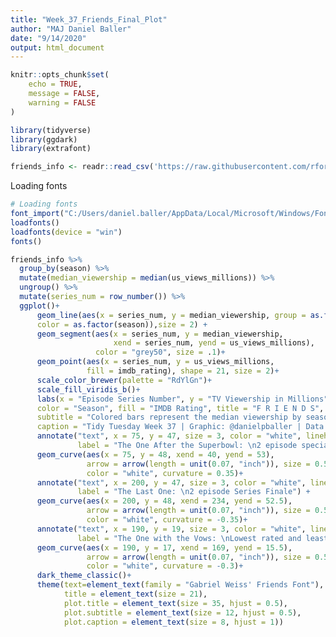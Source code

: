 ```yaml
---
title: "Week_37_Friends_Final_Plot"
author: "MAJ Daniel Baller"
date: "9/14/2020"
output: html_document
---
```


```r
knitr::opts_chunk$set(
	echo = TRUE,
	message = FALSE,
	warning = FALSE
)
```

```r
library(tidyverse)
library(ggdark)
library(extrafont)
```

```r
friends_info <- readr::read_csv('https://raw.githubusercontent.com/rfordatascience/tidytuesday/master/data/2020/2020-09-08/friends_info.csv')
```

Loading fonts
```r
# Loading fonts
font_import("C:/Users/daniel.baller/AppData/Local/Microsoft/Windows/Fonts")
loadfonts()
loadfonts(device = "win")
fonts()
```


```r
friends_info %>% 
  group_by(season) %>%
  mutate(median_viewership = median(us_views_millions)) %>% 
  ungroup() %>% 
  mutate(series_num = row_number()) %>% 
  ggplot()+
      geom_line(aes(x = series_num, y = median_viewership, group = as.factor(season), 
      color = as.factor(season)),size = 2) + 
      geom_segment(aes(x = series_num, y = median_viewership, 
                       xend = series_num, yend = us_views_millions), 
                   color = "grey50", size = .1)+
      geom_point(aes(x = series_num, y = us_views_millions, 
                 fill = imdb_rating), shape = 21, size = 2)+
      scale_color_brewer(palette = "RdYlGn")+
      scale_fill_viridis_b()+
      labs(x = "Episode Series Number", y = "TV Viewership in Millions", 
      color = "Season", fill = "IMDB Rating", title = "F R I E N D S", 
      subtitle = "Colored bars represent the median viewership by season. \n Points colored by IMDB Rating",
      caption = "Tidy Tuesday Week 37 | Graphic: @danielpballer | Data: (friends) by Emil Hvitfeldt")+
      annotate("text", x = 75, y = 47, size = 3, color = "white", lineheight = .9,
               label = "The One After the Superbowl: \n2 episode special following the 1996 Super Bowl") +
      geom_curve(aes(x = 75, y = 48, xend = 40, yend = 53),
                 arrow = arrow(length = unit(0.07, "inch")), size = 0.5,
                 color = "white", curvature = 0.35)+
      annotate("text", x = 200, y = 47, size = 3, color = "white", lineheight = .9,
               label = "The Last One: \n2 episode Series Finale") +
      geom_curve(aes(x = 200, y = 48, xend = 234, yend = 52.5),
                 arrow = arrow(length = unit(0.07, "inch")), size = 0.5,
                 color = "white", curvature = -0.35)+
      annotate("text", x = 190, y = 19, size = 3, color = "white", lineheight = .9,
               label = "The One with the Vows: \nLowest rated and least \nwatched episode") +
      geom_curve(aes(x = 190, y = 17, xend = 169, yend = 15.5),
                 arrow = arrow(length = unit(0.07, "inch")), size = 0.5,
                 color = "white", curvature = -0.3)+
      dark_theme_classic()+
      theme(text=element_text(family = "Gabriel Weiss' Friends Font"),
            title = element_text(size = 21),
            plot.title = element_text(size = 35, hjust = 0.5),
            plot.subtitle = element_text(size = 12, hjust = 0.5),
            plot.caption = element_text(size = 8, hjust = 1))
```
